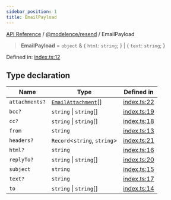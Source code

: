 ```yaml
---
sidebar_position: 1
title: EmailPayload
---
```


[API Reference](/api-reference/@modelence/resend/type-aliases/../../../index) / [@modelence/resend](/api-reference/@modelence/resend/type-aliases/../index) / EmailPayload

> **EmailPayload** = `object` & \{ `html`: `string`; \} \| \{ `text`: `string`; \}

Defined in: [index.ts:12](https://github.com/modelence/modelence/blob/f653e5c651cf7186ab25fa98b863b510bf015e87/packages/resend/src/index.ts#L12)

## Type declaration

| Name | Type | Defined in |
| ------ | ------ | ------ |
| `attachments?` | [`EmailAttachment`](/api-reference/@modelence/resend/type-aliases/EmailAttachment)[] | [index.ts:22](https://github.com/modelence/modelence/blob/f653e5c651cf7186ab25fa98b863b510bf015e87/packages/resend/src/index.ts#L22) |
| `bcc?` | `string` \| `string`[] | [index.ts:19](https://github.com/modelence/modelence/blob/f653e5c651cf7186ab25fa98b863b510bf015e87/packages/resend/src/index.ts#L19) |
| `cc?` | `string` \| `string`[] | [index.ts:18](https://github.com/modelence/modelence/blob/f653e5c651cf7186ab25fa98b863b510bf015e87/packages/resend/src/index.ts#L18) |
| `from` | `string` | [index.ts:13](https://github.com/modelence/modelence/blob/f653e5c651cf7186ab25fa98b863b510bf015e87/packages/resend/src/index.ts#L13) |
| `headers?` | `Record`\<`string`, `string`\> | [index.ts:21](https://github.com/modelence/modelence/blob/f653e5c651cf7186ab25fa98b863b510bf015e87/packages/resend/src/index.ts#L21) |
| `html?` | `string` | [index.ts:16](https://github.com/modelence/modelence/blob/f653e5c651cf7186ab25fa98b863b510bf015e87/packages/resend/src/index.ts#L16) |
| `replyTo?` | `string` \| `string`[] | [index.ts:20](https://github.com/modelence/modelence/blob/f653e5c651cf7186ab25fa98b863b510bf015e87/packages/resend/src/index.ts#L20) |
| `subject` | `string` | [index.ts:15](https://github.com/modelence/modelence/blob/f653e5c651cf7186ab25fa98b863b510bf015e87/packages/resend/src/index.ts#L15) |
| `text?` | `string` | [index.ts:17](https://github.com/modelence/modelence/blob/f653e5c651cf7186ab25fa98b863b510bf015e87/packages/resend/src/index.ts#L17) |
| `to` | `string` \| `string`[] | [index.ts:14](https://github.com/modelence/modelence/blob/f653e5c651cf7186ab25fa98b863b510bf015e87/packages/resend/src/index.ts#L14) |
